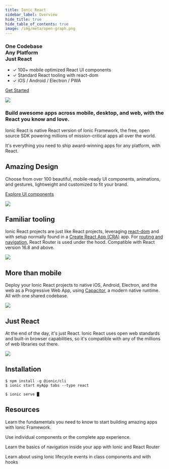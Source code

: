 ```yaml
---
title: Ionic React
sidebar_label: Overview
hide_title: true
hide_table_of_contents: true
image: /img/meta/open-graph.png
---
```



<head>
  <meta
    name="description"
    content="Ionic is the app platform for web developers. Build amazing mobile, web, and desktop apps all with one shared code base and open web standards"
  />
</head>

<div class='flex main-flex'>
  <div class="pull-left">
  <h3>One Codebase <br/> Any Platform <br/> <strong>Just React</strong></h3>

- ✓ 100+ mobile optimized React UI components
- ✓ Standard React tooling with react-dom
- ✓ iOS / Android / Electron / PWA

[Get Started](#installation)

  </div>

  <div class="pull-right">
    <img src={require('./react/_assets/img/react-logo.png').default} />
  </div>
</div>

### Build awesome apps across mobile, desktop, and web, with the React you know and love.

Ionic React is native React version of Ionic Framework, the free, open source SDK powering millions of mission-critical apps all over the world.

It's everything you need to ship award-winning apps for any platform, with React.

<div class="flex" >

<div class="pull-left">

## Amazing Design

Choose from over 100 beautiful, mobile-ready UI components, animations, and gestures, lightweight and customized to fit your brand.

[Explore UI components](/docs/components)

</div>

<div class="pull-right">
  <img src={require('./react/_assets/img/feature-guide-components-icon.png').default} />
</div>

</div>

<div class="flex reverse" >

<div class="pull-left">

## Familiar tooling

Ionic React projects are just like React projects, leveraging [react-dom](https://reactjs.org/docs/react-dom.html) and with setup normally found in a [Create React App (CRA)](https://github.com/facebook/create-react-app) app. For [routing and navigation](/docs/react/navigation), React Router is used under the hood.
Compatible with React version 16.8 and above.

</div>

<div class="pull-right">
  <img src={require('./react/_assets/img/react-cli.png').default} class="cli" />
</div>

</div>

<div class="flex">

<div class="pull-left">

## More than mobile

Deploy your Ionic React projects to native iOS, Android, Electron, and the web as a Progressive Web App, using [Capacitor](https://capacitor.ionicframework.com), a modern native runtime. All with one shared codebase.

</div>

<div class="pull-right">
  <img src={require('./react/_assets/img/group-shot.png').default} />
</div>

</div>

<div class="flex reverse">

  <div class="pull-left">

## Just React

At the end of the day, it's just React. Ionic React uses open web standards and built-in browser capabilities, so it's compatible with any of the millions of web libraries out there.

  </div>
<div class="pull-right">
  <img src={require('./react/_assets/img/react.svg').default} />
</div>

</div>

## Installation

```shell-session
$ npm install -g @ionic/cli
$ ionic start myApp tabs --type react

$ ionic serve █
```

## Resources

<DocsCards>
  <DocsCard header="Getting Started" href="react/your-first-app" icon={require('./react/_assets/img/feature-component-actionsheet-icon.png').default}>
    <p>Learn the fundamentals you need to know to start building amazing apps with Ionic Framework.</p>
  </DocsCard>
<DocsCard
  header="Add Ionic to Existing React App"
  href="https://dev.to/ionic/adding-ionic-react-to-an-existing-react-project-4kib"
  icon={require('./react/_assets/img/logo-react-icon.png').default}
>
  <p>Use individual components or the complete app experience.</p>
</DocsCard>
<DocsCard
  header="Navigation"
  href="react/navigation"
  icon={require('./react/_assets/img/feature-component-navigation-icon.png').default}
>
  <p>Learn the basics of navigation inside your app with Ionic and React Router</p>
</DocsCard>
<DocsCard
  header="Lifecycle"
  href="react/lifecycle"
  icon={require('./react/_assets/img/feature-guide-components-icon.png').default}
>
  <p>Learn about using Ionic lifecycle events in class components and with hooks</p>
</DocsCard>

</DocsCards>
